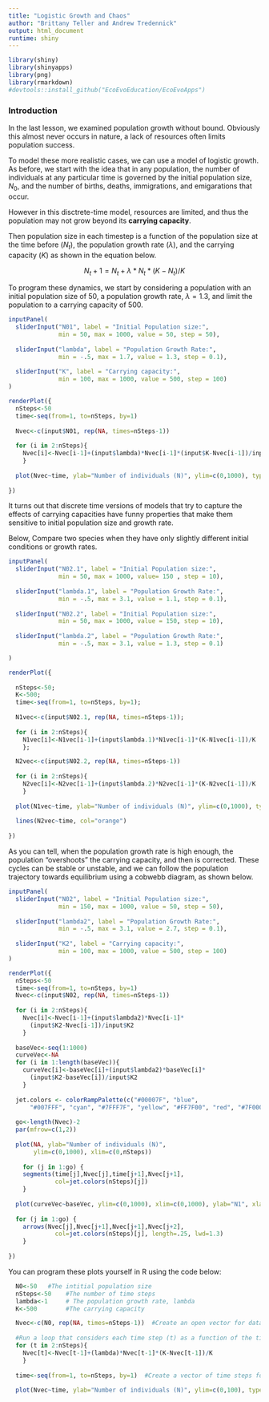 ```yaml
---
title: "Logistic Growth and Chaos"
author: "Brittany Teller and Andrew Tredennick"
output: html_document
runtime: shiny
---
```


```r
library(shiny)
library(shinyapps)
library(png)
library(rmarkdown)
#devtools::install_github("EcoEvoEducation/EcoEvoApps")

```

### Introduction
In the last lesson, we examined population growth without bound. Obviously this almost never occurs in nature, a lack of resources often limits population success. 

To model these more realistic cases, we can use a model of logistic growth. As before, we start with the idea that in any population, the number of individuals at any particular time is governed by the initial population size, $N_0$, and the number of births, deaths, immigrations, and emigarations that occur.

However in this disctrete-time model, resources are limited, and thus the population may not grow beyond its **carrying capacity**.

Then population size in each timestep is a function of the population size at the time before ($N_t$), the population growth rate ($\lambda$), and the carrying capacity ($K$) as shown in the equation below.

$$N_t+1=N_t+\lambda*N_t*(K-N_t)/K$$

To program these dynamics, we start by considering a population with an initial population size of 50, a population growth rate, $\lambda=1.3$, and limit the population to a carrying capacity of 500.

```r
inputPanel(
  sliderInput("N01", label = "Initial Population size:",
              min = 50, max = 1000, value = 50, step = 50),
  
  sliderInput("lambda", label = "Population Growth Rate:",
              min = -.5, max = 1.7, value = 1.3, step = 0.1),
  
  sliderInput("K", label = "Carrying capacity:",
              min = 100, max = 1000, value = 500, step = 100)
)

renderPlot({
  nSteps<-50
  time<-seq(from=1, to=nSteps, by=1)
  
  Nvec<-c(input$N01, rep(NA, times=nSteps-1))
  
  for (i in 2:nSteps){
    Nvec[i]<-Nvec[i-1]+(input$lambda)*Nvec[i-1]*(input$K-Nvec[i-1])/input$K
    }
  
  plot(Nvec~time, ylab="Number of individuals (N)", ylim=c(0,1000), type="o")
    
})
```

It turns out that discrete time versions of models that try to capture the effects of carrying capacities have funny properties that make them sensitive to initial population size and growth rate.

Below, Compare two species when they have only slightly different initial conditions or growth rates.

```r
inputPanel(
  sliderInput("N02.1", label = "Initial Population size:",
              min = 50, max = 1000, value= 150 , step = 10),
  
  sliderInput("lambda.1", label = "Population Growth Rate:",
              min = -.5, max = 3.1, value = 1.1, step = 0.1),
  
  sliderInput("N02.2", label = "Initial Population size:",
              min = 50, max = 1000, value = 150, step = 10),
  
  sliderInput("lambda.2", label = "Population Growth Rate:",
              min = -.5, max = 3.1, value = 1.3, step = 0.1)

)

renderPlot({
  
  nSteps<-50;
  K<-500;
  time<-seq(from=1, to=nSteps, by=1);
  
  N1vec<-c(input$N02.1, rep(NA, times=nSteps-1));
  
  for (i in 2:nSteps){
    N1vec[i]<-N1vec[i-1]+(input$lambda.1)*N1vec[i-1]*(K-N1vec[i-1])/K
    };

  N2vec<-c(input$N02.2, rep(NA, times=nSteps-1))
  
  for (i in 2:nSteps){
    N2vec[i]<-N2vec[i-1]+(input$lambda.2)*N2vec[i-1]*(K-N2vec[i-1])/K
    }
  
  plot(N1vec~time, ylab="Number of individuals (N)", ylim=c(0,1000), type="o")
  
  lines(N2vec~time, col="orange")
    
})

```

As you can tell, when the population growth rate is high enough, the population "overshoots" the carrying capacity, and then is corrected. These cycles can be stable or unstable, and we can follow the population trajectory towards equilibrium using a cobwebb diagram, as shown below.

```r
inputPanel(
  sliderInput("N02", label = "Initial Population size:",
              min = 150, max = 1000, value = 50, step = 50),
  
  sliderInput("lambda2", label = "Population Growth Rate:",
              min = -.5, max = 3.1, value = 2.7, step = 0.1),
  
  sliderInput("K2", label = "Carrying capacity:",
              min = 100, max = 1000, value = 500, step = 100)
)

renderPlot({
  nSteps<-50
  time<-seq(from=1, to=nSteps, by=1)
  Nvec<-c(input$N02, rep(NA, times=nSteps-1))
  
  for (i in 2:nSteps){
    Nvec[i]<-Nvec[i-1]+(input$lambda2)*Nvec[i-1]*
      (input$K2-Nvec[i-1])/input$K2
    }
  
  baseVec<-seq(1:1000)
  curveVec<-NA
  for (i in 1:length(baseVec)){
    curveVec[i]<-baseVec[i]+(input$lambda2)*baseVec[i]*
      (input$K2-baseVec[i])/input$K2
    }
  
  jet.colors <- colorRampPalette(c("#00007F", "blue", 
      "#007FFF", "cyan", "#7FFF7F", "yellow", "#FF7F00", "red", "#7F0000"))
  
  go<-length(Nvec)-2
  par(mfrow=c(1,2))
  
  plot(NA, ylab="Number of individuals (N)", 
       ylim=c(0,1000), xlim=c(0,nSteps))
  
    for (j in 1:go) {
    segments(time[j],Nvec[j],time[j+1],Nvec[j+1], 
             col=jet.colors(nSteps)[j])
    }
  
  plot(curveVec~baseVec, ylim=c(0,1000), xlim=c(0,1000), ylab="N1", xlab="N2", type="l", lwd=2)
  
  for (j in 1:go) {
    arrows(Nvec[j],Nvec[j+1],Nvec[j+1],Nvec[j+2], 
             col=jet.colors(nSteps)[j], length=.25, lwd=1.3)
    }
  
})

```

You can program these plots yourself in R using the code below:

```r
  
  N0<-50   #The intitial population size
  nSteps<-50    #The number of time steps
  lambda<-1     # The population growth rate, lambda
  K<-500        #The carrying capacity

  Nvec<-c(N0, rep(NA, times=nSteps-1))  #Create an open vector for data
  
  #Run a loop that considers each time step (t) as a function of the time step before it (t-1) and lambda
  for (t in 2:nSteps){
    Nvec[t]<-Nvec[t-1]+(lambda)*Nvec[t-1]*(K-Nvec[t-1])/K
    }
  
  time<-seq(from=1, to=nSteps, by=1)  #Create a vector of time steps for plotting
  
  plot(Nvec~time, ylab="Number of individuals (N)", ylim=c(0,100), type="o")  #plot the results

```

